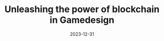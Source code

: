 ---
title: Unleashing the power of blockchain in Gamedesign
date: '2023-12-31'
tags: ['Hackathon', 'ecosystem', 'community']
draft: true
summary: 'Unleashing the power of blockchain in Gamedesign'
---